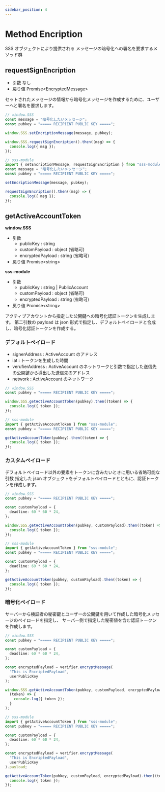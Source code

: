 ```yaml
---
sidebar_position: 4
---
```


# Method Encription

SSS オブジェクトにより提供される メッセージの暗号化への署名を要求するメソッド群

## requestSignEncription

- 引数 なし
- 戻り値 Promise<EncryptedMessage\>

セットされたメッセージの情報から暗号化メッセージを作成するために、ユーザーへと署名を要求します。

```ts
// window.SSS
const message = "暗号化したいメッセージ";
const pubkey = "===== RECIPIENT PUBLIC KEY =====";

window.SSS.setEncriptionMessage(message, pubkey);

window.SSS.requestSignEncription().then((msg) => {
  console.log({ msg });
});
```

```ts
// sss-module
import { setEncriptionMessage, requestSignEncription } from "sss-module";
const message = "暗号化したいメッセージ";
const pubkey = "===== RECIPIENT PUBLIC KEY =====";

setEncriptionMessage(message, pubkey);

requestSignEncription().then((msg) => {
  console.log({ msg });
});
```

## getActiveAccountToken

**window.SSS**

- 引数
  - publicKey : string
  - customPayload : object (省略可)
  - encryptedPayload : string (省略可)
- 戻り値 Promise<string\>

**sss-module**

- 引数
  - publicKey : string | PublicAccount
  - customPayload : object (省略可)
  - encryptedPayload : string (省略可)
- 戻り値 Promise<string\>

アクティブアカウントから指定した公開鍵への暗号化認証トークンを生成します。
第二引数の payload は json 形式で指定し、デフォルトペイロードと合成し、暗号化認証トークンを作成する。

### デフォルトペイロード

- signerAddress : ActiveAccount のアドレス
- iat : トークンを生成した時間
- verufierAddress : ActiveAccount のネットワークと引数で指定した送信先の公開鍵から導出した送信先のアドレス
- network : ActiveAccount のネットワーク

```ts
// window.SSS
const pubkey = "===== RECIPIENT PUBLIC KEY =====";

window.SSS.getActiveAccountToken(pubkey).then((token) => {
  console.log({ token });
});
```

```ts
// sss-module
import { getActiveAccountToken } from "sss-module";
const pubkey = "===== RECIPIENT PUBLIC KEY =====";

getActiveAccountToken(pubkey).then((token) => {
  console.log({ token });
});
```

### カスタムペイロード

デフォルトペイロード以外の要素をトークンに含みたいときに用いる省略可能な引数
指定した json オブジェクトをデフォルトペイロードとともに、認証トークンを作成します。

```ts
// window.SSS
const pubkey = "===== RECIPIENT PUBLIC KEY =====";

const customPayload = {
  deadline: 60 * 60 * 24,
};

window.SSS.getActiveAccountToken(pubkey, customPayload).then((token) => {
  console.log({ token });
});
```

```ts
// sss-module
import { getActiveAccountToken } from "sss-module";
const pubkey = "===== RECIPIENT PUBLIC KEY =====";

const customPayload = {
  deadline: 60 * 60 * 24,
};

getActiveAccountToken(pubkey, customPayload).then((token) => {
  console.log({ token });
});
```

### 暗号化ペイロード

サーバーから検証者の秘密鍵とユーザーの公開鍵を用いて作成した暗号化メッセージのペイロードを指定し、
サーバー側で指定した秘密値を含む認証トークンを作成します。

```ts
// window.SSS
const pubkey = "===== RECIPIENT PUBLIC KEY =====";

const customPayload = {
  deadline: 60 * 60 * 24,
};

const encryptedPayload = verifier.encryptMessage(
  "This is EncriptedPayload",
  userPublicKey
);

window.SSS.getActiveAccountToken(pubkey, customPayload, encryptedPayload).then(
  (token) => {
    console.log({ token });
  }
);
```

```ts
// sss-module
import { getActiveAccountToken } from "sss-module";
const pubkey = "===== RECIPIENT PUBLIC KEY =====";

const customPayload = {
  deadline: 60 * 60 * 24,
};

const encryptedPayload = verifier.encryptMessage(
  "This is EncriptedPayload",
  userPublicKey
).payload;

getActiveAccountToken(pubkey, customPayload, encryptedPayload).then((token) => {
  console.log({ token });
});
```
